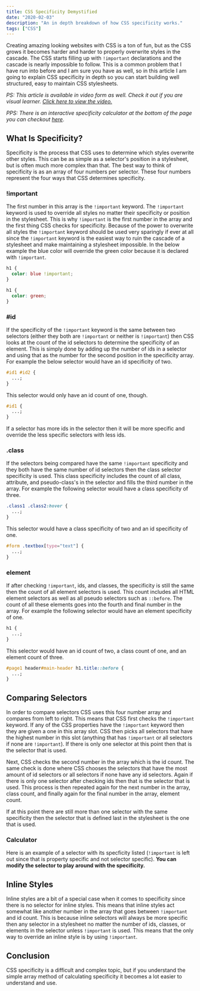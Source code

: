 ```yaml
---
title: CSS Specificity Demystified
date: "2020-02-03"
description: "An in depth breakdown of how CSS specificity works."
tags: ["CSS"]
---
```



Creating amazing looking websites with CSS is a ton of fun, but as the CSS grows it becomes harder and harder to properly overwrite styles in the cascade. The CSS starts filling up with `!important` declarations and the cascade is nearly impossible to follow. This is a common problem that I have run into before and I am sure you have as well, so in this article I am going to explain CSS specificity in depth so you can start building well structured, easy to maintain CSS stylesheets.

_PS: This article is available in video form as well. Check it out if you are visual learner. [Click here to view the video.](https://youtu.be/CHyPGSpIhSs)_

_PPS: There is an interactive specificity calculator at the bottom of the page you can checkout [here](#calculator)_.

## What Is Specificity?

Specificity is the process that CSS uses to determine which styles overwrite other styles. This can be as simple as a selector's position in a stylesheet, but is often much more complex than that. The best way to think of specificity is as an array of four numbers per selector. These four numbers represent the four ways that CSS determines specificity.

<CssSpecificityDisplay />

### !important

The first number in this array is the `!important` keyword. The `!important` keyword is used to override all styles no matter their specificity or position in the stylesheet. This is why `!important` is the first number in the array and the first thing CSS checks for specificity. Because of the power to overwrite all styles the `!important` keyword should be used very sparingly if ever at all since the `!important` keyword is the easiest way to ruin the cascade of a stylesheet and make maintaining a stylesheet impossible. In the below example the blue color will override the green color because it is declared with `!important`.

```css
h1 {
  color: blue !important;
}

h1 {
  color: green;
}
```

### #id

If the specificity of the `!important` keyword is the same between two selectors (either they both are `!important` or neither is `!important`) then CSS looks at the count of the id selectors to determine the specificity of an element. This is simply done by adding up the number of ids in a selector and using that as the number for the second position in the specificity array. For example the below selector would have an id specificity of two.

```css
#id1 #id2 {
  ...;
}
```

<CssSpecificityDisplay initialIdCount={2} />

This selector would only have an id count of one, though.

```css
#id1 {
  ...;
}
```

<CssSpecificityDisplay initialIdCount={1} />

If a selector has more ids in the selector then it will be more specific and override the less specific selectors with less ids.

### .class

If the selectors being compared have the same `!important` specificity and they both have the same number of id selectors then the class selector specificity is used. This class specificity includes the count of all class, attribute, and pseudo-class's in the selector and fills the third number in the array. For example the following selector would have a class specificity of three.

```css
.class1 .class2:hover {
  ...;
}
```

<CssSpecificityDisplay initialClassCount={3} />

This selector would have a class specificity of two and an id specificity of one.

```css
#form .textbox[type="text"] {
  ...;
}
```

<CssSpecificityDisplay initialClassCount={2} initialIdCount={1} />

### element

If after checking `!important`, ids, and classes, the specificity is still the same then the count of all element selectors is used. This count includes all HTML element selectors as well as all pseudo selectors such as `::before`. The count of all these elements goes into the fourth and final number in the array. For example the following selector would have an element specificity of one.

```css
h1 {
  ...;
}
```

<CssSpecificityDisplay initialElementCount={1} />

This selector would have an id count of two, a class count of one, and an element count of three.

```css
#page1 header#main-header h1.title::before {
  ...;
}
```

<CssSpecificityDisplay
  initialElementCount={3}
  initialClassCount={1}
  initialIdCount={2}
/>

## Comparing Selectors

In order to compare selectors CSS uses this four number array and compares from left to right. This means that CSS first checks the `!important` keyword. If any of the CSS properties have the `!important` keyword then they are given a one in this array slot. CSS then picks all selectors that have the highest number in this slot (anything that has `!important` or all selectors if none are `!important`). If there is only one selector at this point then that is the selector that is used.

Next, CSS checks the second number in the array which is the id count. The same check is done where CSS chooses the selectors that have the most amount of id selectors or all selectors if none have any id selectors. Again if there is only one selector after checking ids then that is the selector that is used. This process is then repeated again for the next number in the array, class count, and finally again for the final number in the array, element count.

If at this point there are still more than one selector with the same specificity then the selector that is defined last in the stylesheet is the one that is used.

### Calculator

Here is an example of a selector with its specficity listed (`!important` is left out since that is property specific and not selector specific). **You can modify the selector to play around with the specificity.**

<CssSpecificityDisplay
  showInput={true}
  initialInputText='#form input.custom-checkbox[type="checkbox"]::before'
/>

## Inline Styles

Inline styles are a bit of a special case when it comes to specificity since there is no selector for inline styles. This means that inline styles act somewhat like another number in the array that goes between `!important` and id count. This is because inline selectors will always be more specific then any selector in a stylesheet no matter the number of ids, classes, or elements in the selector unless `!important` is used. This means that the only way to override an inline style is by using `!important`.

## Conclusion

CSS specificity is a difficult and complex topic, but if you understand the simple array method of calculating specificity it becomes a lot easier to understand and use.
